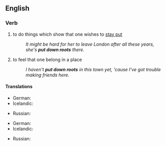 ==English==

===Verb===
{{head|en|verb|head=to [[put]] [[down]] [[roots]]}}

# {{idiomatic}} to do things which show that one wishes to [[stay put]]
#: ''It might be hard for her to leave London after all these years, she's '''put down roots''' there.''
# {{idiomatic}} to feel that one belong in a place
#: ''I haven't '''put down roots''' in this town yet, 'cause I've got trouble making friends here.''

====Translations====
{{trans-top|to do things or acts which show that one want to stay there}}
* German: {{t-|de|Wurzeln schlagen}}
* Icelandic: {{t-|is|festa rætur}}
{{trans-mid}}
* Russian: {{t|ru|пускать корни}}
{{trans-bottom}}

{{trans-top|to feel that one belong in a place}}
* German: {{t-|de|Wurzeln schlagen}}
* Icelandic: {{t-|is|festa rætur}}
{{trans-mid}}
* Russian: {{t|ru|пускать корни}}
{{trans-bottom}}